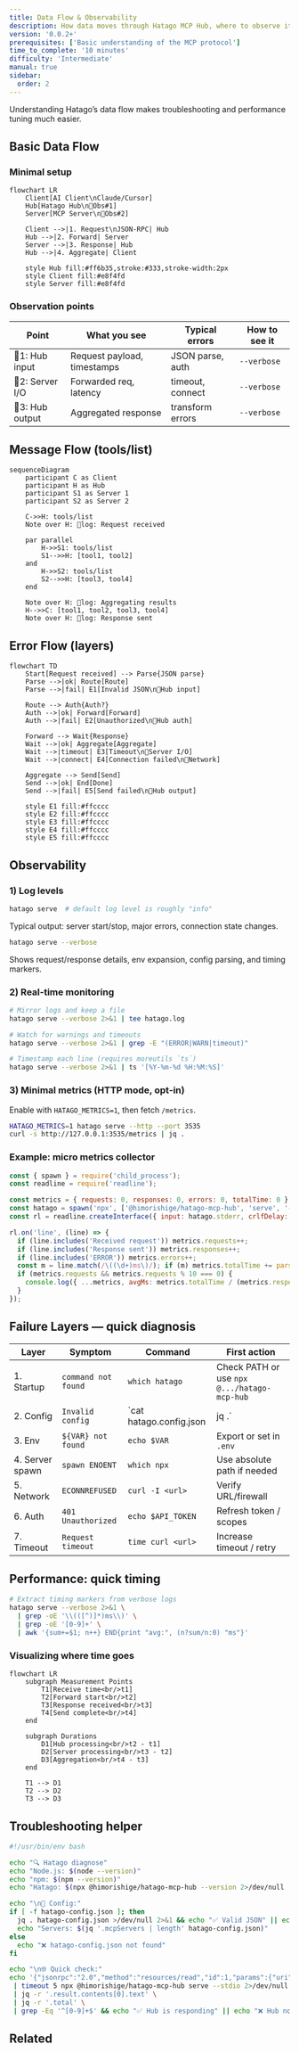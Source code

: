 ```yaml
---
title: Data Flow & Observability
description: How data moves through Hatago MCP Hub, where to observe it, and how to diagnose failures
version: '0.0.2+'
prerequisites: ['Basic understanding of the MCP protocol']
time_to_complete: '10 minutes'
difficulty: 'Intermediate'
manual: true
sidebar:
  order: 2
---
```



Understanding Hatago’s data flow makes troubleshooting and performance tuning much easier.

## Basic Data Flow

### Minimal setup

```mermaid
flowchart LR
    Client[AI Client\nClaude/Cursor]
    Hub[Hatago Hub\n📍Obs#1]
    Server[MCP Server\n📍Obs#2]

    Client -->|1. Request\nJSON‑RPC| Hub
    Hub -->|2. Forward| Server
    Server -->|3. Response| Hub
    Hub -->|4. Aggregate| Client

    style Hub fill:#ff6b35,stroke:#333,stroke-width:2px
    style Client fill:#e8f4fd
    style Server fill:#e8f4fd
```

### Observation points

| Point | What you see | Typical errors | How to see it |
| --- | --- | --- | --- |
| 📍1: Hub input | Request payload, timestamps | JSON parse, auth | `--verbose` |
| 📍2: Server I/O | Forwarded req, latency | timeout, connect | `--verbose` |
| 📍3: Hub output | Aggregated response | transform errors | `--verbose` |

## Message Flow (tools/list)

```mermaid
sequenceDiagram
    participant C as Client
    participant H as Hub
    participant S1 as Server 1
    participant S2 as Server 2

    C->>H: tools/list
    Note over H: 📍log: Request received

    par parallel
        H->>S1: tools/list
        S1-->>H: [tool1, tool2]
    and
        H->>S2: tools/list
        S2-->>H: [tool3, tool4]
    end

    Note over H: 📍log: Aggregating results
    H-->>C: [tool1, tool2, tool3, tool4]
    Note over H: 📍log: Response sent
```

## Error Flow (layers)

```mermaid
flowchart TD
    Start[Request received] --> Parse{JSON parse}
    Parse -->|ok| Route[Route]
    Parse -->|fail| E1[Invalid JSON\n📍Hub input]

    Route --> Auth{Auth?}
    Auth -->|ok| Forward[Forward]
    Auth -->|fail| E2[Unauthorized\n📍Hub auth]

    Forward --> Wait{Response}
    Wait -->|ok| Aggregate[Aggregate]
    Wait -->|timeout| E3[Timeout\n📍Server I/O]
    Wait -->|connect| E4[Connection failed\n📍Network]

    Aggregate --> Send[Send]
    Send -->|ok| End[Done]
    Send -->|fail| E5[Send failed\n📍Hub output]

    style E1 fill:#ffcccc
    style E2 fill:#ffcccc
    style E3 fill:#ffcccc
    style E4 fill:#ffcccc
    style E5 fill:#ffcccc
```

## Observability

### 1) Log levels

<Tabs>
  <TabItem label="info (default)">

  ```bash
  hatago serve  # default log level is roughly "info"
  ```

  Typical output: server start/stop, major errors, connection state changes.
  </TabItem>

  <TabItem label="verbose">

  ```bash
  hatago serve --verbose
  ```

  Shows request/response details, env expansion, config parsing, and timing markers.
  </TabItem>
</Tabs>

### 2) Real‑time monitoring

```bash
# Mirror logs and keep a file
hatago serve --verbose 2>&1 | tee hatago.log

# Watch for warnings and timeouts
hatago serve --verbose 2>&1 | grep -E "(ERROR|WARN|timeout)"

# Timestamp each line (requires moreutils `ts`)
hatago serve --verbose 2>&1 | ts '[%Y-%m-%d %H:%M:%S]'
```

### 3) Minimal metrics (HTTP mode, opt‑in)

Enable with `HATAGO_METRICS=1`, then fetch `/metrics`.

```bash
HATAGO_METRICS=1 hatago serve --http --port 3535
curl -s http://127.0.0.1:3535/metrics | jq .
```

### Example: micro metrics collector

```javascript title="scripts/monitor-hatago.js"
const { spawn } = require('child_process');
const readline = require('readline');

const metrics = { requests: 0, responses: 0, errors: 0, totalTime: 0 };
const hatago = spawn('npx', ['@himorishige/hatago-mcp-hub', 'serve', '--verbose'], { stdio: ['pipe','pipe','pipe'] });
const rl = readline.createInterface({ input: hatago.stderr, crlfDelay: Infinity });

rl.on('line', (line) => {
  if (line.includes('Received request')) metrics.requests++;
  if (line.includes('Response sent')) metrics.responses++;
  if (line.includes('ERROR')) metrics.errors++;
  const m = line.match(/\((\d+)ms\)/); if (m) metrics.totalTime += parseInt(m[1]);
  if (metrics.requests && metrics.requests % 10 === 0) {
    console.log({ ...metrics, avgMs: metrics.totalTime / (metrics.responses || 1) });
  }
});
```

## Failure Layers — quick diagnosis

| Layer | Symptom | Command | First action |
| --- | --- | --- | --- |
| 1. Startup | `command not found` | `which hatago` | Check PATH or use `npx @.../hatago-mcp-hub` |
| 2. Config | `Invalid config` | `cat hatago.config.json | jq .` | Fix JSON |
| 3. Env | `${VAR} not found` | `echo $VAR` | Export or set in `.env` |
| 4. Server spawn | `spawn ENOENT` | `which npx` | Use absolute path if needed |
| 5. Network | `ECONNREFUSED` | `curl -I <url>` | Verify URL/firewall |
| 6. Auth | `401 Unauthorized` | `echo $API_TOKEN` | Refresh token / scopes |
| 7. Timeout | `Request timeout` | `time curl <url>` | Increase timeout / retry |

## Performance: quick timing

```bash
# Extract timing markers from verbose logs
hatago serve --verbose 2>&1 \
  | grep -oE '\\(([^)]*)ms\\)' \
  | grep -oE '[0-9]+' \
  | awk '{sum+=$1; n++} END{print "avg:", (n?sum/n:0) "ms"}'
```

### Visualizing where time goes

```mermaid
flowchart LR
    subgraph Measurement Points
        T1[Receive time<br/>t1]
        T2[Forward start<br/>t2]
        T3[Response received<br/>t3]
        T4[Send complete<br/>t4]
    end

    subgraph Durations
        D1[Hub processing<br/>t2 - t1]
        D2[Server processing<br/>t3 - t2]
        D3[Aggregation<br/>t4 - t3]
    end

    T1 --> D1
    T2 --> D2
    T3 --> D3
```

## Troubleshooting helper

```bash title="scripts/diagnose-hatago.sh"
#!/usr/bin/env bash

echo "🔍 Hatago diagnose"
echo "Node.js: $(node --version)"
echo "npm: $(npm --version)"
echo "Hatago: $(npx @himorishige/hatago-mcp-hub --version 2>/dev/null || echo 'Not installed')"

echo "\n📄 Config:"
if [ -f hatago-config.json ]; then
  jq . hatago-config.json >/dev/null 2>&1 && echo "✅ Valid JSON" || echo "❌ Invalid JSON"
  echo "Servers: $(jq '.mcpServers | length' hatago-config.json)"
else
  echo "❌ hatago-config.json not found"
fi

echo "\n🌐 Quick check:"
echo '{"jsonrpc":"2.0","method":"resources/read","id":1,"params":{"uri":"hatago://servers"}}' \
 | timeout 5 npx @himorishige/hatago-mcp-hub serve --stdio 2>/dev/null \
 | jq -r '.result.contents[0].text' \
 | jq -r '.total' \
 | grep -Eq '^[0-9]+$' && echo "✅ Hub is responding" || echo "❌ Hub not responding"
```

## Related

<CardGrid>
  <Card title="Architecture" icon="document" href="/en/explanation/architecture/" />
  <Card title="Troubleshooting" icon="warning" href="/en/troubleshooting/" />
  <Card title="Config Reference" icon="rocket" href="/en/reference/config/" />
</CardGrid>
